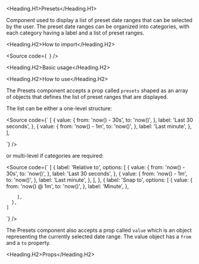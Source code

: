 

<Meta of={Stories} />

<Heading.H1>Presets</Heading.H1>

Component used to display a list of preset date ranges that can be selected by the user.
The preset date ranges can be organized into categories, with each category having a label and a list of preset ranges.

<Heading.H2>How to import</Heading.H2>

<Source
  code={`
`}
/>

<Heading.H2>Basic usage</Heading.H2>

<Canvas of={Stories.Base} />

<Heading.H2>How to use</Heading.H2>

The Presets component accepts a prop called `presets` shaped as an array of objects that defines the list of preset ranges that are displayed.

The list can be either a one-level structure:

<Source
  code={`
[
    {
      value: {
        from: 'now() - 30s',
        to: 'now()',
      },
      label: 'Last 30 seconds',
    },
    {
      value: {
        from: 'now() - 1m',
        to: 'now()',
      },
      label: 'Last minute',
    },
],
      
`}
/>

or multi-level if categories are required:

<Source
  code={`
[
      {
        label: 'Relative to',
        options: [
          {
            value: {
              from: 'now() - 30s',
              to: 'now()',
            },
            label: 'Last 30 seconds',
          },
          {
            value: {
              from: 'now() - 1m',
              to: 'now()',
            },
            label: 'Last minute',
          },
        ],
      },
      {
        label: 'Snap to',
        options: [
          {
            value: {
              from: 'now() @ 1m',
              to: 'now()',
            },
            label: 'Minute',
          },
         
        ],
      },
    ]
`}
/>

The Presets component also accepts a prop called `value` which is an object representing the currently selected date range.
The value object has a `from` and a `to` property.

<Heading.H2>Props</Heading.H2>

<ArgTypes of={Stories} />
